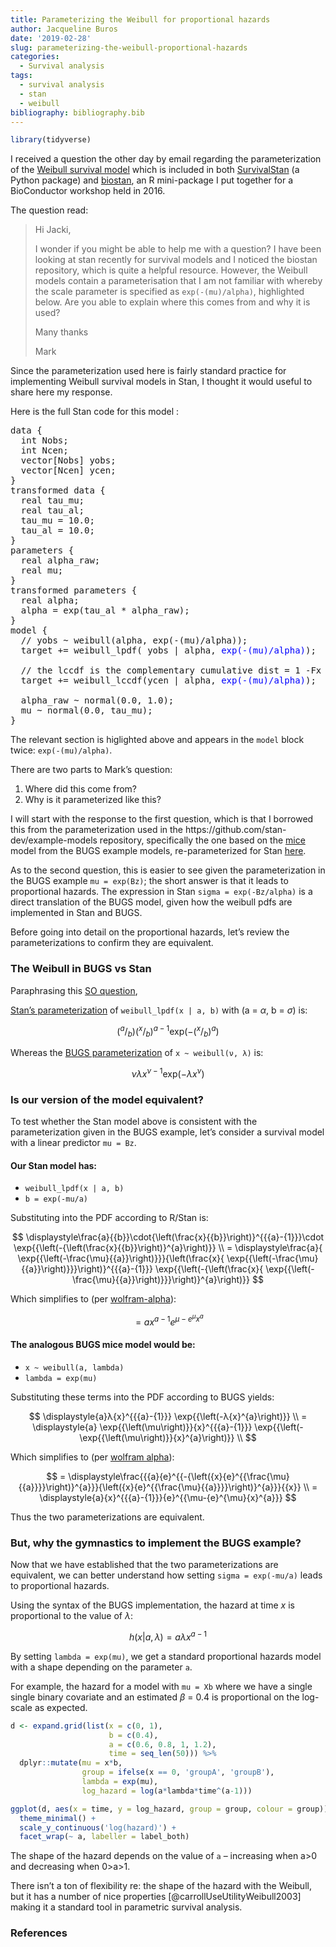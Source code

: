 ```yaml
---
title: Parameterizing the Weibull for proportional hazards
author: Jacqueline Buros
date: '2019-02-28'
slug: parameterizing-the-weibull-proportional-hazards
categories:
  - Survival analysis
tags:
  - survival analysis
  - stan
  - weibull
bibliography: bibliography.bib
---
```


```r
library(tidyverse)
```

I received a question the other day by email regarding the parameterization of the [Weibull survival model](https://github.com/hammerlab/survivalstan/blob/master/survivalstan/stan/weibull_survival_model.stan) which is included in both  [SurvivalStan](https://jburos.github.io/survivalstan/index.html) (a Python package) and [biostan](https://github.com/jburos/biostan), an R mini-package I put together for a BioConductor workshop held in 2016.

The question read:


> Hi Jacki,
> 
> I wonder if you might be able to help me with a question? I have been looking at stan recently for survival models and I noticed the biostan repository, which is quite a helpful resource. However, the Weibull models contain a parameterisation that I am not familiar with whereby the scale parameter is specified as `exp(-(mu)/alpha)`, highlighted below. Are you able to explain where this comes from and why it is used?
> 
> Many thanks
>
> Mark

Since the parameterization used here is fairly standard practice for implementing Weibull survival models in Stan, I thought it would useful to share here my response.

Here is the full Stan code for this model :

<pre>
data {
  int<lower=0> Nobs;
  int<lower=0> Ncen;
  vector[Nobs] yobs;
  vector[Ncen] ycen;
}
transformed data {
  real<lower=0> tau_mu;
  real<lower=0> tau_al;
  tau_mu = 10.0;
  tau_al = 10.0;
}
parameters {
  real alpha_raw;
  real mu;
}
transformed parameters {
  real alpha;
  alpha = exp(tau_al * alpha_raw);
}
model {
  // yobs ~ weibull(alpha, exp(-(mu)/alpha));
  target += weibull_lpdf( yobs | alpha, <span style="color:blue">exp(-(mu)/alpha)</span>);
  
  // the lccdf is the complementary cumulative dist = 1 -Fx = survival function
  target += weibull_lccdf(ycen | alpha, <span style="color:blue">exp(-(mu)/alpha)</span>);
  
  alpha_raw ~ normal(0.0, 1.0);
  mu ~ normal(0.0, tau_mu);
}
</pre>

The relevant section is higlighted above and appears in the `model` block twice: `exp(-(mu)/alpha)`.

There are two parts to Mark's question:

1. Where did this come from?
2. Why is it parameterized like this?

I will start with the response to the first question, which is that I borrowed this from the parameterization used in the https://github.com/stan-dev/example-models repository, specifically the one based on the [mice](http://www.openbugs.net/Examples/Mice.html) model from the BUGS example models, re-parameterized for Stan [here](https://github.com/stan-dev/example-models/tree/master/bugs_examples/vol1/mice).

As to the second question, this is easier to see given the parameterization in the BUGS example `mu = exp(Bz)`; the short answer is that it leads to proportional hazards. The expression in Stan `sigma = exp(-Bz/alpha)` is a direct translation of the BUGS model, given how the weibull pdfs are implemented in Stan and BUGS.

Before going into detail on the proportional hazards, let's review the parameterizations to confirm they are equivalent.

### The Weibull in BUGS vs Stan

Paraphrasing this [SO question](https://stats.stackexchange.com/questions/18550/how-do-i-parameterize-a-weibull-distribution-in-jags-bugs),

[Stan's parameterization](https://mc-stan.org/docs/2_18/functions-reference/weibull-distribution.html) of `weibull_lpdf(x | a, b)` with (a = $\alpha$, b = $\sigma$) is:

$$ (^a/_b)(^x/_b)^{a-1} \text{exp}(- (^x/_b)^a) $$

Whereas the [BUGS parameterization](https://www.mrc-bsu.cam.ac.uk/wp-content/uploads/manual14.pdf) of `x ~ weibull(ν, λ)` is:

$$ \nu \lambda x^{\nu-1}\text{exp}(-\lambda x^\nu) $$

### Is our version of the model equivalent?

To test whether the Stan model above is consistent with the parameterization given in the BUGS example, let's consider a survival model with a linear predictor `mu = Bz`.

#### Our Stan model has:

  - `weibull_lpdf(x | a, b)`
  - `b = exp(-mu/a)`

  Substituting into the PDF according to R/Stan is:
    
  $$ 
     \displaystyle\frac{a}{{b}}\cdot{\left(\frac{x}{{b}}\right)}^{{{a}-{1}}}\cdot \exp{{\left(-{\left(\frac{x}{{b}}\right)}^{a}\right)}} \\
   = \displaystyle\frac{a}{ \exp{{\left(-\frac{\mu}{{a}}\right)}}}{\left(\frac{x}{ \exp{{\left(-\frac{\mu}{{a}}\right)}}}\right)}^{{{a}-{1}}} \exp{{\left(-{\left(\frac{x}{ \exp{{\left(-\frac{\mu}{{a}}\right)}}}\right)}^{a}\right)}} 
  $$

  Which simplifies to (per [wolfram-alpha](https://www.wolframalpha.com/input/?i=simplify%5Ba%2F(exp(-mu%2Fa))+*+(x%2F(exp(-mu%2Fa)))%5E(a-1)+*+exp(-(x%2F(exp(-mu%2Fa)))%5Ea)%5D)):

  $$
   = \displaystyle{a}{x}^{{{a}-{1}}}{e}^{{\mu-{e}^{\mu}{x}^{a}}}
  $$

#### The analogous BUGS mice model would be:

  - `x ~ weibull(a, lambda)`
  - `lambda = exp(mu)`

  Substituting these terms into the PDF according to BUGS yields:

  $$
     \displaystyle{a}λ{x}^{{{a}-{1}}} \exp{{\left(-λ{x}^{a}\right)}} \\
    = \displaystyle{a} \exp{{\left(\mu\right)}}{x}^{{{a}-{1}}} \exp{{\left(- \exp{{\left(\mu\right)}}{x}^{a}\right)}} \\
  $$

  Which simplifies to (per [wolfram alpha](https://www.wolframalpha.com/input/?i=simplify%5Ba*exp(mu)*x%5E(a-1)*exp(-1*exp(mu)*x%5Ea)%5D)):

  $$
    = \displaystyle\frac{{{a}{e}^{{-{\left({x}{e}^{{\frac{\mu}{{a}}}}\right)}^{a}}}{\left({x}{e}^{{\frac{\mu}{{a}}}}\right)}^{a}}}{{x}} \\
    = \displaystyle{a}{x}^{{{a}-{1}}}{e}^{{\mu-{e}^{\mu}{x}^{a}}}
  $$

Thus the two parameterizations are equivalent.

### But, why the gymnastics to implement the BUGS example?

Now that we have established that the two parameterizations are equivalent, we can better understand how setting `sigma = exp(-mu/a)` leads to proportional hazards.


Using the syntax of the BUGS implementation, the hazard at time $x$ is proportional to the value of $\lambda$:

$$ \displaystyle{h}{\left({x}{|}{a},λ\right)}={a}λ{x}^{{{a}-{1}}} $$

By setting `lambda = exp(mu)`, we get a standard proportional hazards model with a shape depending on the parameter `a`.

For example, the hazard for a model with `mu = Xb` where we have a single single binary covariate and an estimated $\beta$ = 0.4 is proportional on the log-scale as expected.

```r
d <- expand.grid(list(x = c(0, 1),
                      b = c(0.4),
                      a = c(0.6, 0.8, 1, 1.2),
                      time = seq_len(50))) %>%
  dplyr::mutate(mu = x*b,
                group = ifelse(x == 0, 'groupA', 'groupB'),
                lambda = exp(mu),
                log_hazard = log(a*lambda*time^(a-1)))

ggplot(d, aes(x = time, y = log_hazard, group = group, colour = group)) + geom_line() +
  theme_minimal() + 
  scale_y_continuous('log(hazard)') +
  facet_wrap(~ a, labeller = label_both)
```

The shape of the hazard depends on the value of `a` -- increasing when a>0 and decreasing when 0>a>1. 
 
There isn't a ton of flexibility re: the shape of the hazard with the Weibull, but it has a number of nice properties [@carrollUseUtilityWeibull2003] making it a standard tool in parametric survival analysis. 

### References
